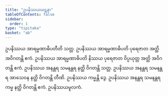 ```yaml
---
title: "ဥပနိဿယဃဋနာ"
tableOfContents: false
sidebar:
  order: 1
type: "tipitaka"
basket: "ab"
---
```



<DynamicBreadcrumb />

<Division number="330">

<Paragraph number="1052">
ဥပနိဿယ အာရမ္မဏာဓိပတီတိ သတ္တ. ဥပနိဿယ အာရမ္မဏာဓိပတိ ပုရေဇာတ အတ္ထိ အဝိဂတန္တိ ဧကံ. ဥပနိဿယ အာရမ္မဏာဓိပတိ နိဿယ ပုရေဇာတ ဝိပ္ပယုတ္တ အတ္ထိ အဝိဂတန္တိ ဧကံ. ဥပနိဿယ အနန္တရ သမနန္တရ နတ္ထိ ဝိဂတန္တိ သတ္တ. ဥပနိဿယ အနန္တရ သမနန္တရ အာသေဝန နတ္ထိ ဝိဂတန္တိ တီဏိ. ဥပနိဿယ ကမ္မန္တိ ဒွေ. ဥပနိဿယ အနန္တရ သမနန္တရ ကမ္မ နတ္ထိ ဝိဂတန္တိ ဧကံ.

</Paragraph>
</Division>

<Paragraph number="1053" type="center">
ဥပနိဿယမူလကံ.
</Paragraph>